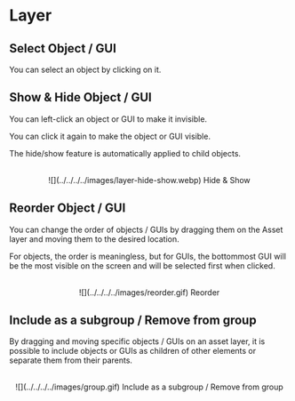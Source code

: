 # Layer

## Select Object / GUI

You can select an object by clicking on it.

## Show & Hide Object / GUI

You can left-click an object or GUI to make it invisible.

You can click it again to make the object or GUI visible.

The hide/show feature is automatically applied to child objects.

<br />
<center>![](../../../../images/layer-hide-show.webp) Hide & Show</center>

## Reorder Object / GUI

You can change the order of objects / GUIs by dragging them on the Asset layer and moving them to the desired location.

For objects, the order is meaningless, but for GUIs, the bottommost GUI will be the most visible on the screen and will be selected first when clicked.

<br />
<center>![](../../../../images/reorder.gif) Reorder</center>

## Include as a subgroup / Remove from group

By dragging and moving specific objects / GUIs on an asset layer, it is possible to include objects or GUIs as children of other elements or separate them from their parents.

<br />
<center>
  ![](../../../../images/group.gif) Include as a subgroup / Remove from group
</center>
